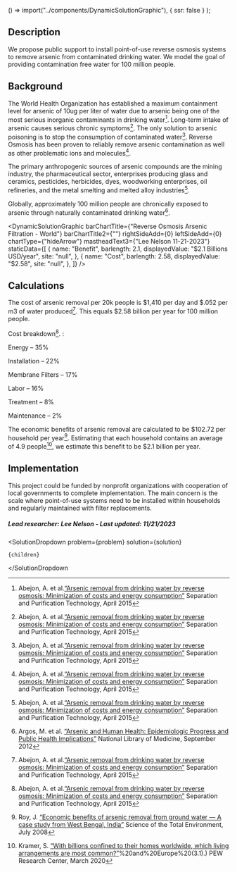 
  () => import("../components/DynamicSolutionGraphic"),
  { ssr: false }
);


## Description

We propose public support to install point-of-use reverse osmosis systems to remove arsenic from contaminated drinking water. We model the goal of providing contamination free water for 100 million people.

## Background

The World Health Organization has established a maximum containment level for arsenic of 10ug per liter of water due to arsenic being one of the most serious inorganic contaminants in drinking water[^”1”]. Long-term intake of arsenic causes serious chronic symptoms[^”1”]. The only solution to arsenic poisoning is to stop the consumption of contaminated water[^”1”]. Reverse Osmosis has been proven to reliably remove arsenic contamination as well as other problematic ions and molecules[^”1”].

The primary anthropogenic sources of arsenic compounds are the mining industry, the pharmaceutical sector, enterprises producing glass and ceramics, pesticides, herbicides, dyes, woodworking enterprises, oil refineries, and the metal smelting and melted alloy industries[^”1”].

Globally, approximately 100 million people are chronically exposed to arsenic through naturally contaminated drinking water[^”2”].

<DynamicSolutionGraphic
  barChartTitle={"Reverse Osmosis Arsenic Filtration - World"}
  barChartTitle2={""}
  rightSideAdd={0}
  leftSideAdd={0}
  chartType={"hideArrow"}
  mastheadText3={"Lee Nelson 11-21-2023"}
  staticData={[
    {
      name: "Benefit",
      barlength: 2.1,
      displayedValue: "$2.1 Billions USD/year",
      site: "null",
    },
    {
      name: "Cost",
      barlength: 2.58,
      displayedValue: "$2.58",
      site: "null",
    },
  ]}
/>

## Calculations

The cost of arsenic removal per 20k people is $1,410 per day and $.052 per m3 of water produced[^”1”]. This equals $2.58 billion per year for 100 million people.

Cost breakdown[^”1”]. :

Energy – 35%

Installation – 22%

Membrane Filters – 17%

Labor – 16%

Treatment – 8%

Maintenance – 2%

The economic benefits of arsenic removal are calculated to be $102.72 per household per year[^”3”]. Estimating that each household contains an average of 4.9 people[^”4”], we estimate this benefit to be $2.1 billion per year.

## Implementation

This project could be funded by nonprofit organizations with cooperation of local governments to complete implementation. The main concern is the scale where point-of-use systems need to be installed within households and regularly maintained with filter replacements.

##### Lead researcher: Lee Nelson - Last updated: 11/21/2023

[^”1”]: Abejon, A. et al.[“Arsenic removal from drinking water by reverse osmosis: Minimization of costs and energy consumption”](https://doi.org/10.1016/j.seppur.2015.02.017) Separation and Purification Technology, April 2015
[^”2”]: Argos, M. et al. [“Arsenic and Human Health: Epidemiologic Progress and Public Health Implications”](https://doi.org/10.1515%2Freveh-2012-0021) National Library of Medicine, September 2012
[^”3”]: Roy, J. [“Economic benefits of arsenic removal from ground water — A case study from West Bengal, India”](https://doi.org/10.1016/j.scitotenv.2008.02.007) Science of the Total Environment, July 2008
[^”4”]: Kramer, S. [“With billions confined to their homes worldwide, which living arrangements are most common?”](https://www.pewresearch.org/short-reads/2020/03/31/with-billions-confined-to-their-homes-worldwide-which-living-arrangements-are-most-common/#:~:text=Around%20the%20world%2C%20the%20average,)%20and%20Europe%20(3.1).) PEW Research Center, March 2020

  <SolutionDropdown 
    problem={problem} 
    solution={solution}
  >
    {children}
  </SolutionDropdown

>

